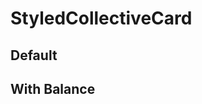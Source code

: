 
<Meta title="Host Dashboard/UnhostAccountModal" component={UnhostAccountModal} argTypes={{}} />

# StyledCollectiveCard

## Default


<Canvas>
  <Story
    name="Default"
    parameters={{
      design: {
        type: 'figma',
        url: 'https://www.figma.com/file/ZQBMWhnGGtRWeIZknFW1eP/%5BOC-Design%5D-Production-Ready-%E2%9C%85?node-id=18797%3A200561',
      },
    }}
  >
    <UserContext.Provider value={{ LoggedInUser: loggedInUser, loadingLoggedInUser: false }}>
      <UnhostAccountModal collective={webpackCollective} host={webpackCollective.host} />
    </UserContext.Provider>
  </Story>
</Canvas>

## With Balance

<Canvas>
  <Story
    name="With Balance"
    parameters={{
      design: {
        type: 'figma',
        url: 'https://www.figma.com/file/ZQBMWhnGGtRWeIZknFW1eP/%5BOC-Design%5D-Production-Ready-%E2%9C%85?node-id=18797%3A200561',
      },
    }}
  >
    <UserContext.Provider value={{ LoggedInUser: loggedInUser, loadingLoggedInUser: false }}>
      <UnhostAccountModal
        collective={{ ...webpackCollective, stats: { balance: { valueInCents: 1000, currency: 'USD' } } }}
        host={webpackCollective.host}
      />
    </UserContext.Provider>
  </Story>
</Canvas>
